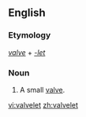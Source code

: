 ==English==

===Etymology===
''[[valve]]'' + ''[[-let]]''

===Noun===
{{en-noun}}

# A small [[valve]].

[[vi:valvelet]]
[[zh:valvelet]]